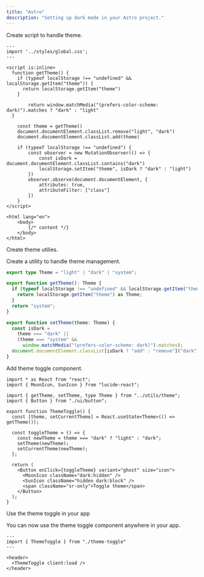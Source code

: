 ```yaml
---
title: "Astro"
description: "Setting up dark mode in your Astro project."
---
```


<Steps>

<Step>Create script to handle theme.</Step>

```astro {5-28} title="src/pages/index.astro"
---
import '../styles/global.css';
---

<script is:inline>
  function getTheme() {
    if (typeof localStorage !== "undefined" && localStorage.getItem("theme")) {
      return localStorage.getItem("theme")
    }

		return window.matchMedia("(prefers-color-scheme: dark)").matches ? "dark" : "light"
  }

	const theme = getTheme()
	document.documentElement.classList.remove("light", "dark")
	document.documentElement.classList.add(theme)

	if (typeof localStorage !== "undefined") {
		const observer = new MutationObserver(() => {
			const isDark = document.documentElement.classList.contains("dark")
			localStorage.setItem("theme", isDark ? "dark" : "light")
		})
		observer.observe(document.documentElement, {
			attributes: true,
			attributeFilter: ["class"]
		})
	}
</script>

<html lang="en">
	<body>
		{/* content */}
	</body>
</html>
```

<Step>Create theme utilies.</Step>

Create a utility to handle theme management.

```ts title="src/utils/theme.ts"
export type Theme = "light" | "dark" | "system";

export function getTheme(): Theme {
  if (typeof localStorage !== "undefined" && localStorage.getItem("theme")) {
    return localStorage.getItem("theme") as Theme;
  }
  return "system";
}

export function setTheme(theme: Theme) {
  const isDark =
    theme === "dark" ||
    (theme === "system" &&
      window.matchMedia("(prefers-color-scheme: dark)").matches);
  document.documentElement.classList[isDark ? "add" : "remove"]("dark");
}
```

<Step>Add theme toggle component.</Step>

```tsx title="src/components/theme-toggle.tsx"
import * as React from "react";
import { MoonIcon, SunIcon } from "lucide-react";

import { getTheme, setTheme, type Theme } from "../utils/theme";
import { Button } from "./ui/button";

export function ThemeToggle() {
  const [theme, setCurrentTheme] = React.useState<Theme>(() => getTheme());

  const toggleTheme = () => {
    const newTheme = theme === "dark" ? "light" : "dark";
    setTheme(newTheme);
    setCurrentTheme(newTheme);
  };

  return (
    <Button onClick={toggleTheme} variant="ghost" size="icon">
      <MoonIcon className="dark:hidden" />
      <SunIcon className="hidden dark:block" />
      <span className="sr-only">Toggle theme</span>
    </Button>
  );
}
```

<Step>Use the theme toggle in your app</Step>

You can now use the theme toggle component anywhere in your app.

```astro title="src/components/Header.astro"
---
import { ThemeToggle } from "./theme-toggle"
---

<header>
  <ThemeToggle client:load />
</header>
```

</Steps>

